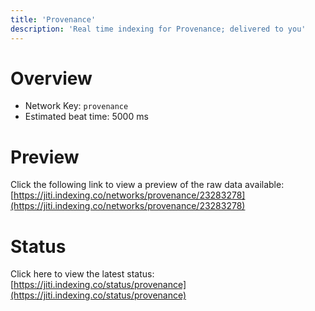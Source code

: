 ```yaml
---
title: 'Provenance'
description: 'Real time indexing for Provenance; delivered to you'
---
```


# Overview
- Network Key: `provenance`
- Estimated beat time: 5000 ms

# Preview
Click the following link to view a preview of the raw data available: [https://jiti.indexing.co/networks/provenance/23283278](https://jiti.indexing.co/networks/provenance/23283278)

# Status
Click here to view the latest status: [https://jiti.indexing.co/status/provenance](https://jiti.indexing.co/status/provenance)
